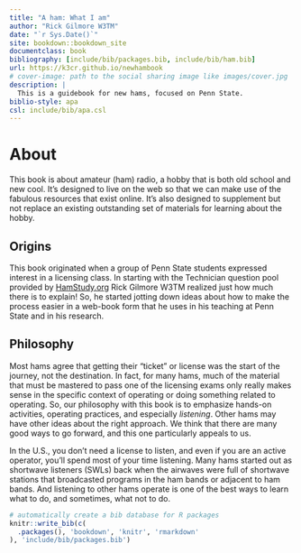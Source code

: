 ```yaml
--- 
title: "A ham: What I am"
author: "Rick Gilmore W3TM"
date: "`r Sys.Date()`"
site: bookdown::bookdown_site
documentclass: book
bibliography: [include/bib/packages.bib, include/bib/ham.bib]
url: https://k3cr.github.io/newhambook
# cover-image: path to the social sharing image like images/cover.jpg
description: |
  This is a guidebook for new hams, focused on Penn State.
biblio-style: apa
csl: include/bib/apa.csl
---
```


# About 

This book is about amateur (ham) radio, a hobby that is both old school and new cool.
It's designed to live on the web so that we can make use of the fabulous resources that exist online.
It's also designed to supplement but not replace an existing outstanding set of materials for learning about the hobby.

## Origins {-}

This book originated when a group of Penn State students expressed interest in a licensing class.
In starting with the Technician question pool provided by [HamStudy.org](https://hamstudy.org) Rick Gilmore W3TM realized just how much there is to explain!
So, he started jotting down ideas about how to make the process easier in a web-book form that he uses in his teaching at Penn State and in his research.

## Philosophy {-}

Most hams agree that getting their "ticket" or license was the start of the journey, not the destination.
In fact, for many hams, much of the material that must be mastered to pass one of the licensing exams only really makes sense in the specific context of operating or doing something related to operating.
So, our philosophy with this book is to emphasize hands-on activities, operating practices, and especially *listening*.
Other hams may have other ideas about the right approach.
We think that there are many good ways to go forward, and this one particularly appeals to us.

In the U.S., you don't need a license to listen, and even if you are an active operator, you'll spend most of your time listening. 
Many hams started out as shortwave listeners (SWLs) back when the airwaves were full of shortwave stations that broadcasted programs in the ham bands or adjacent to ham bands.
And listening to other hams operate is one of the best ways to learn what to do, and sometimes, what not to do.

```r
# automatically create a bib database for R packages
knitr::write_bib(c(
  .packages(), 'bookdown', 'knitr', 'rmarkdown'
), 'include/bib/packages.bib')
```